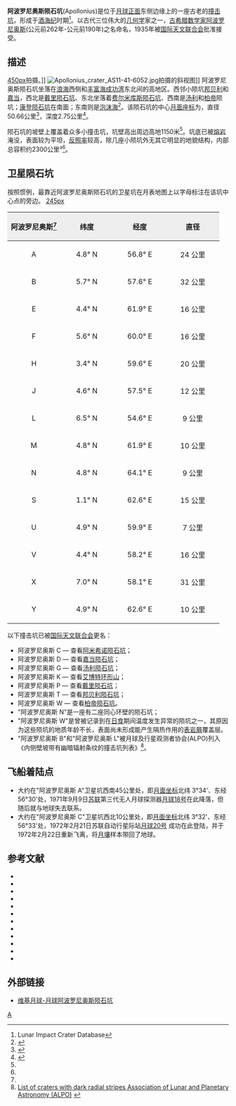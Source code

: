 {{lunar crater data|
 image=Normal Apollonius LO-IV-184H LTVT.jpg|250px|
 caption=[[月球轨道器4号|月球轨道器4号]]拍摄的图像|
 latitude=4.51|
 N_or_S=N|
 longitude=60.96|
 E_or_W=E|
 diameter=50.66公里|
 depth=2.75 公里|
 colong=299|
 eponym=[[阿波罗尼奥斯|阿波罗尼奥斯]]}}
'''阿波罗尼奥斯陨石坑'''(Apollonius)是位于[[月球正面|月球正面]]东侧边缘上的一座古老的[[撞击坑|撞击坑]]，形成于[[酒海纪|酒海纪]]时期<ref name=LICD>Lunar Impact Crater Database</ref>。以古代三位伟大的[[几何学|几何学]]家之一，[[古希腊|古希腊]][[数学家|数学家]][[阿波罗尼奥斯|阿波罗尼奥斯]](公元前262年-公元前190年)之名命名，1935年被[[国际天文联合会|国际天文联合会]]批准接受。

==描述==
[[image:Apollonius_-_LROC_-_WAC.JPG|450px]]拍摄。]]
[[Image:Apollonius_crater_AS11-41-6052.jpg|thumb]]拍摄的斜视图]]
阿波罗尼奥斯陨石坑坐落在[[浪海|浪海]]西侧和[[丰富海|丰富海]][[成功湾|成功湾]]东北间的高地区。西邻小陨坑[[邦贝利陨石坑|邦贝利]]和[[嘉当陨石坑|嘉当]]，西北是[[戴里陨石坑|戴里陨石坑]]、东北坐落着[[费尔米库斯陨石坑|费尔米库斯陨石坑]]、西南是[[汤利陨石坑|汤利]]和[[柏帝陨石坑|柏帝]]陨坑；[[康登陨石坑|康登陨石坑]]在南面；东南则是[[泡沫海|泡沫海]]<ref>{{Cite web |url=http://planetarynames.wr.usgs.gov/images/Lunar/lac_62_wac.pdf |title=Кратер Аполлоний на карте LAC-62. |accessdate=2016-05-01 |archive-date=2019-03-26 |archive-url=https://web.archive.org/web/20190326175843/https://planetarynames.wr.usgs.gov/images/Lunar/lac_62_wac.pdf |dead-url=no }}</ref>。该陨石坑的中心[[月面座标|月面座标]]为{{Coord|4.51|N|60.96|E|globe:Moon|nogoogle=1|noosm=1}}，直径50.66公里<ref name="IAU">{{Cite web |url=http://planetarynames.wr.usgs.gov/Feature/328 |title=Directory of the International Astronomical Union |access-date=2016-05-01 |archive-url=https://web.archive.org/web/20170127043522/https://planetarynames.wr.usgs.gov/Feature/328 |archive-date=2017-01-27 |dead-url=yes }}</ref>，深度2.75公里<ref>{{Cite web |url=http://fisherka.csolutionshosting.net/astronote/plan/craterdepth/html/CraterDepthFeatureNameWestfall.html |title=John E. Westfall's Atlas of the Lunar Terminator, Cambridge Univ. Press (2000) |accessdate=2016-05-01 |archive-date=2014-12-18 |archive-url=https://archive.today/20141218234310/http://fisherka.csolutionshosting.net/astronote/plan/craterdepth/html/CraterDepthFeatureNameWestfall.html |dead-url=yes }}</ref>。

陨石坑的坡壁上覆盖着众多小撞击坑，坑壁高出周边高地1150米<ref name="LICD"/>。坑底已被[[熔岩|熔岩]]淹没，表面较为平坦，[[反照率|反照率]]较高，除几座小陨坑外无其它明显的地貌结构，内部总容积约2300公里³<ref name="LICD"/>。

==卫星陨石坑==
按照惯例，最靠近阿波罗尼奥斯陨石坑的卫星坑在月表地图上以字母标注在该坑中心点的旁边。
[[image:Apollonius_lunar_crater_map.jpg|245px]]

{| class="wikitable"
!width="25%" style="background:#eeeeee;" |阿波罗尼奥斯<ref name="IAU"/>
!width="25%" style="background:#eeeeee;" |纬度
!width="25%" style="background:#eeeeee;" |经度
!width="25%" style="background:#eeeeee;" |直径
|-
|align="center"|A
|align="center"|4.8° N
|align="center"|56.8° E
|align="center"|24 公里
|-
|align="center"|B
|align="center"|5.7° N
|align="center"|57.6° E
|align="center"|32 公里
|-
|align="center"|E
|align="center"|4.4° N
|align="center"|61.9° E
|align="center"|16 公里
|-
|align="center"|F
|align="center"|5.6° N
|align="center"|60.0° E
|align="center"|16 公里
|-
|align="center"|H
|align="center"|3.4° N
|align="center"|59.6° E
|align="center"|20 公里
|-
|align="center"|J
|align="center"|4.6° N
|align="center"|57.5° E
|align="center"|12 公里
|-
|align="center"|L
|align="center"|6.5° N
|align="center"|54.6° E
|align="center"|9 公里
|-
|align="center"|M
|align="center"|4.8° N
|align="center"|61.9° E
|align="center"|10 公里
|-
|align="center"|N
|align="center"|4.8° N
|align="center"|64.1° E
|align="center"|9 公里
|-
|align="center"|S
|align="center"|1.1° N
|align="center"|62.6° E
|align="center"|15 公里
|-
|align="center"|U
|align="center"|4.9° N
|align="center"|59.9° E
|align="center"|7 公里
|-
|align="center"|V
|align="center"|4.4° N
|align="center"|58.2° E
|align="center"|16 公里
|-
|align="center"|X
|align="center"|7.0° N
|align="center"|58.1° E
|align="center"|31 公里
|-
|align="center"|Y
|align="center"|4.9° N
|align="center"|62.6° E
|align="center"|10 公里
|}
以下撞击坑已被[[国际天文联合会|国际天文联合会]]更名：
*阿波罗尼奥斯 C — 查看[[阿米希诺陨石坑|阿米希诺陨石坑]]；
*阿波罗尼奥斯 D — 查看[[嘉当陨石坑|嘉当陨石坑]]； 
*阿波罗尼奥斯 G — 查看[[汤利陨石坑|汤利陨石坑]]； 
*阿波罗尼奥斯 K — 查看[[艾博特环形山|艾博特环形山]]；  
*阿波罗尼奥斯 P — 查看[[戴里陨石坑|戴里陨石坑]]；
*阿波罗尼奥斯 T — 查看[[邦贝利陨石坑|邦贝利陨石坑]]；
*阿波罗尼奥斯 W — 查看[[柏帝陨石坑|柏帝陨石坑]]。
*"阿波罗尼奥斯 N"是一座有二座同心环壁的陨石坑；
*"阿波罗尼奥斯 W"是曾被记录到在[[日食|日食]]期间温度发生异常的陨坑之一，其原因为这些陨坑的地质年龄不长，表面尚未形成能产生隔热作用的[[表岩屑|表岩屑]]覆盖层。
*"阿波罗尼奥斯 B"和"阿波罗尼奥斯 L"被月球及行星观测者协会(ALPO)列入《内侧壁坡带有幽暗辐射条纹的撞击坑列表》<ref>[http://www.zone-vx.com/alpo-bcp-longlist.pdf List of craters with dark radial stripes Association of Lunar and Planetary Astronomy (ALPO)] {{webarchive|url=https://web.archive.org/web/20131203025135/http://www.zone-vx.com/alpo-bcp-longlist.pdf |date=2013-12-03 }}</ref>。

==飞船着陆点==
* 大约在"阿波罗尼奥斯 A"卫星坑西南45公里处，即[[月面坐标|月面坐标]]北纬 3°34'、东经56°30'处，1971年9月9日[[苏联|苏联]]第三代无人月球探测器[[月球18号|月球18号]]在此降落，但随后就与地球失去联系。
* 大约在"阿波罗尼奥斯 C"卫星坑西北10公里处，即[[月面坐标|月面坐标]]北纬 3°32'、东经56°33'处，1972年2月21日苏联自动行星际站[[月球20号|月球20号]] 成功在此登陆，并于1972年2月22日重新飞离，将[[月壤|月壤]]样本带回了地球。

==参考文献==
{{Reflist}}
{{refbegin}}
* {{cite book
  | last1 = Andersson
  | first1 = L. E.
  | last2 = Whitaker
  | first2 = E. A.
  | authorlink2 = Ewen Whitaker
  | date = 1982
  | title = [[NASA|NASA]] Catalogue of Lunar Nomenclature
  | publisher = NASA RP-1097
  | ref = harv
  }}
* {{cite web
  | last = Blue
  | first = Jennifer
  | date = July 25, 2007
  | title = Gazetteer of Planetary Nomenclature
  | publisher = [[United_States_Geological_Survey|USGS]]
  | url = http://planetarynames.wr.usgs.gov/
  | accessdate = 2007-08-05
  | ref = harv
  | archive-date = 2019-12-05
  | archive-url = https://web.archive.org/web/20191205162958/https://planetarynames.wr.usgs.gov/
  | dead-url = no
  }}
* {{cite book
  | last1 = Bussey
  | first1 = B.
  | authorlink1 = Ben Bussey
  | last2 = Spudis
  | first2 = P.
  | authorlink2 = Paul Spudis
  | date = 2004
  | title = The Clementine Atlas of the Moon
  | publisher = Cambridge University Press
  | location = New York
  | isbn = 978-0-521-81528-4
  | ref = harv
  }}
* {{cite book
  | last1 = Cocks
  | first1 = Elijah E.
  | last2 = Cocks
  | first2 = Josiah C.
  | date = 1995
  | title = Who's Who on the Moon: A Biographical Dictionary of Lunar Nomenclature
  | url = https://archive.org/details/isbn_9780936389271
  | publisher = Tudor Publishers
  | isbn = 978-0-936389-27-1
  | ref = harv
  }}
* {{cite web
  | last = McDowell
  | first = Jonathan
  | date = July 15, 2007
  | url = http://host.planet4589.org/astro/lunar/
  | title = Lunar Nomenclature
  | publisher = Jonathan's Space Report
  | accessdate = 2007-10-24
  | ref = harv
  | archive-date = 2019-06-21
  | archive-url = https://web.archive.org/web/20190621012337/http://host.planet4589.org/astro/lunar/
  | dead-url = no
  }}
* {{cite journal| last1 = Menzel| first1 = D. H.| last2 = Minnaert| first2 = M.| last3 = Levin| first3 = B.| last4 = Dollfus| first4 = A.| last5 = Bell| first5 = B.| title = Report on Lunar Nomenclature by the Working Group of Commission 17 of the IAU| doi = 10.1007/BF00171763| journal = Space Science Reviews| volume = 12| issue = 2| pages = 136–186| year = 1971| pmid = | pmc =| bibcode = 1971SSRv...12..136M| ref = harv}}
* {{cite book
  | first = Patrick
  | last = Moore
  | authorlink = Patrick Moore
  | date = 2001
  | title = On the Moon
  | url = https://archive.org/details/patrickmooreonmo00patr
  | publisher = Sterling Publishing Co
  | isbn = 978-0-304-35469-6
  | ref = harv
  }}
* {{cite book
  | first = Fred W.
  | last = Price
  | date = 1988
  | title = The Moon Observer's Handbook
  | publisher = Cambridge University Press
  | isbn = 978-0-521-33500-3
  | ref = harv
  }}
* {{cite book
  | last = Rükl
  | first = Antonín
  | authorlink = Antonín Rükl
  | date = 1990
  | title = Atlas of the Moon
  | publisher = Kalmbach Books
  | isbn = 978-0-913135-17-4
  | ref = harv
  }}
* {{cite book
  | last = Webb
  | first = Rev. T. W.
  | authorlink = Thomas William Webb
  | date = 1962
  | title = Celestial Objects for Common Telescopes
  | url = https://archive.org/details/celestialobjects00webb
  | edition = 6th revised
  | publisher = Dover
  | isbn = 978-0-486-20917-3
  | ref = harv
  }}
* {{cite book
  | first = Ewen A.
  | last = Whitaker
  | authorlink = Ewen Whitaker
  | date = 1999
  | title = Mapping and Naming the Moon
  | publisher = Cambridge University Press
  | isbn = 978-0-521-62248-6
  | ref = harv
  }}
* {{cite book
  | first = Peter T.
  | last = Wlasuk
  | date = 2000
  | title = Observing the Moon
  | publisher = Springer
  | isbn = 978-1-85233-193-1
  | ref = harv
 }}
{{refend}}

==外部链接==
{{commons category|Apollonius (crater)}}
*[http://the-moon.wikispaces.com/Apollonius 维基月球-月球阿波罗尼奥斯陨石坑] {{Wayback|url=http://the-moon.wikispaces.com/Apollonius |date=20080929072438 }}

[[Category:月球环形山|A]]
{{月球环形山 (A-B)}}